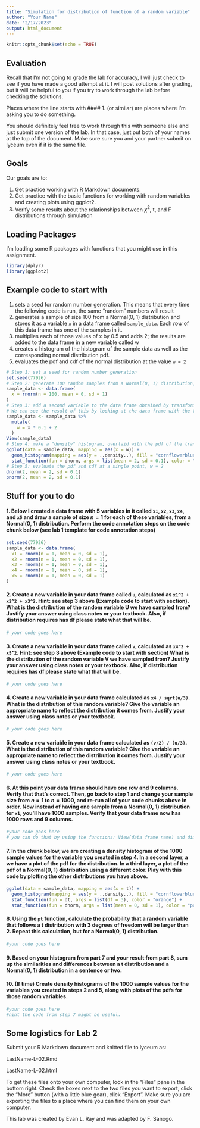 ```yaml
---
title: "Simulation for distribution of function of a random variable"
author: "Your Name"
date: "2/17/2023"
output: html_document
---
```


```r
knitr::opts_chunk$set(echo = TRUE)
```

## Evaluation

Recall that I'm not going to grade the lab for accuracy, I will just check to see if you have made a good attempt at it. I will post solutions after grading, but it will be helpful to you if you try to work through the lab before checking the solutions.

Places where the line starts with #### 1. (or similar) are places where I'm asking you to do something.

You should definitely feel free to work through this with someone else and just submit one version of the lab.  In that case, just put both of your names at the top of the document. Make sure sure you and your partner submit on lyceum even if it is the same file.

## Goals

Our goals are to:

1. Get practice working with R Markdown documents.
2. Get practice with the basic functions for working with random variables and creating plots using ggplot2.
3. Verify some results about the relationships between $\chi^2$, t, and F distributions through simulation

## Loading Packages

I'm loading some R packages with functions that you might use in this assignment.

```r
library(dplyr)
library(ggplot2)
```

## Example code to start with

1. sets a seed for random number generation.  This means that every time the following code is run, the same "random" numbers will result
2. generates a sample of size 100 from a Normal(0, 1) distribution and stores it as a variable `x` in a data frame called `sample_data`.  Each *row* of this data frame has one of the samples in it.
3. multiplies each of those values of x by 0.5 and adds 2; the results are added to the data frame in a new variable called w
4. creates a histogram of the histogram of the sample data as well as the corresponding normal distribution pdf.
5. evaluates the pdf and cdf of the normal distribution at the value `w = 2`

```r
# Step 1: set a seed for random number generation
set.seed(77926)
# Step 2: generate 100 random samples from a Normal(0, 1) distribution, save in a data frame
sample_data <- data.frame(
  x = rnorm(n = 100, mean = 0, sd = 1)
)
# Step 3: add a second variable to the data frame obtained by transforming x.
# We can see the result of this by looking at the data frame with the View() function
sample_data <- sample_data %>%
  mutate(
    w = x * 0.1 + 2
  )
View(sample_data)
# Step 4: make a "density" histogram, overlaid with the pdf of the transformed normal distribution
ggplot(data = sample_data, mapping = aes(x = w)) +
  geom_histogram(mapping = aes(y = ..density..), fill = "cornflowerblue") +
  stat_function(fun = dnorm, args = list(mean = 2, sd = 0.1), color = "orange")
# Step 5: evaluate the pdf and cdf at a single point, w = 2
dnorm(2, mean = 2, sd = 0.1)
pnorm(2, mean = 2, sd = 0.1)
```

## Stuff for you to do

#### 1. Below I created a data frame with 5 variables in it called `x1`, `x2`, `x3`, `x4`, and `x5` and draw a sample of size $n = 1$ for each of these variables, from a Normal(0, 1) distribution. Perform the code annotation steps on the code chunk below (see lab 1 template for code annotation steps)

```r
set.seed(77926)
sample_data <- data.frame(
  x1 = rnorm(n = 1, mean = 0, sd = 1),
  x2 = rnorm(n = 1, mean = 0, sd = 1),
  x3 = rnorm(n = 1, mean = 0, sd = 1),
  x4 = rnorm(n = 1, mean = 0, sd = 1),
  x5 = rnorm(n = 1, mean = 0, sd = 1)
)
```

#### 2. Create a new variable in your data frame called `u`, calculated as `x1^2 + x2^2 + x3^2`. Hint: see step 3 above (Example code to start with section). What is the distribution of the random variable U we have sampled from? Justify your answer using class notes or your textbook. Also, if distribution requires has df please state what that will be.

```r
# your code goes here
```



#### 3. Create a new variable in your data frame called `v`, calculated as `x4^2 + x5^2`. Hint: see step 3 above (Example code to start with section) What is the distribution of the random variable V we have sampled from? Justify your answer using class notes or your textbook. Also, if distribution requires has df please state what that will be.


```r
# your code goes here
```



#### 4. Create a new variable in your data frame calculated as `x4 / sqrt(u/3)`.  What is the distribution of this random variable?  Give the variable an appropriate name to reflect the distribution it comes from. Justify your answer using class notes or your textbook.

```r
# your code goes here
```



#### 5. Create a new variable in your data frame calculated as `(v/2) / (u/3)`.  What is the distribution of this random variable?  Give the variable an appropriate name to reflect the distribution it comes from. Justify your answer using class notes or your textbook.

```r
# your code goes here
```



#### 6. At this point your data frame should have one row and 9 columns.  Verify that that's correct. Then, go back to step 1 and change your sample size from $n = 1$ to $n = 1000$, and re-run all of your code chunks above in order. Now instead of having one sample from a Normal(0, 1) distribution for `x1`, you'll have 1000 samples.  Verify that your data frame now has 1000 rows and 9 columns.

```r
#your code goes here
# you can do that by using the functions: View(data frame name) and dim(data frame name)
```

#### 7. In the chunk below, we are creating a density histogram of the 1000 sample values for the variable you created in step 4.  In a second layer, a we have a plot of the pdf for the distribution. In a third layer, a plot of the pdf of a Normal(0, 1) distribution using a different color. Play with this code by plotting the other distributions you have above.

```r
ggplot(data = sample_data, mapping = aes(x = t)) +
  geom_histogram(mapping = aes(y = ..density..), fill = "cornflowerblue") +
  stat_function(fun = dt, args = list(df = 3), color = "orange") +
  stat_function(fun = dnorm, args = list(mean = 0, sd = 1), color = "purple")
```



#### 8. Using the `pt` function, calculate the probability that a random variable that follows a t distribution with 3 degrees of freedom will be larger than 2.  Repeat this calculation, but for a Normal(0, 1) distribution.

```r
#your code goes here
```

#### 9.  Based on your histogram from part 7 and your result from part 8, sum up the similarities and differences between a t distribution and a Normal(0, 1) distribution in a sentence or two.



#### 10. (If time) Create density histograms of the 1000 sample values for the variables you created in steps 2 and 5, along with plots of the pdfs for those random variables.

```r
#your code goes here
#hint the code from step 7 might be useful.
```

## Some logistics for Lab 2

Submit your R Markdown document and knitted file to lyceum as:

LastName-L-02.Rmd 

LastName-L-02.html

To get these files onto your own computer, look in the "Files" pane in the bottom right. Check the boxes next to the two files you want to export, click the "More" button (with a little blue gear), click "Export". Make sure you are exporting the files to a place where you can find them on your own computer. 

This lab was created by Evan L. Ray and was adapted by F. Sanogo.
